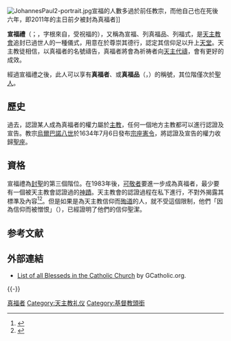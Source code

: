 [[File:JohannesPaul2-portrait.jpg|thumb]]宣福的人數多過於前任教宗，而他自己也在死後六年，即2011年的{{link-en|救主慈悲|Divine_Mercy}}主日前夕被封為真福者]]

'''宣福禮'''（{{lang-la| Beatificatio}}；{{lang-en|Beatification}}，字根來自{{lang-la|beatus}}，受祝福的），又稱為宣福、列真福品、列福式，是[[天主教會|天主教會]]追封已過世人的一種儀式，用意在於尊崇其德行，認定其信仰足以升上[[天堂|天堂]]。天主教徒相信，以真福者的名號禱告，真福者將會為祈祷者向[[天主|天主]][[代禱|代禱]]，會有更好的成效。

經過宣福禮之後，此人可以享有'''真福者'''、或'''真福品'''（{{lang-la|Beato}}，{{lang-en|Blessed}}）的稱號，其位階僅次於[[基督教聖人|聖人]]。

==歷史==
過去，認證某人成為真福者的權力屬於[[主教|主教]]，任何一個地方主教都可以進行認證及宣告。教宗[[烏爾巴諾八世|烏爾巴諾八世]]於1634年7月6日發布[[宗座憲令|宗座憲令]]{{lang|la|Cœlestis Jerusalem}}，將認證及宣告的權力收歸[[聖座|聖座]]。

== 資格 ==
宣福禮為[[封聖|封聖]]的第三個階位。在1983年後，[[可敬者|可敬者]]要進一步成為真福者，最少要有一個被天主教會認證過的[[神蹟|神蹟]]。天主教會的認證過程在私下進行，不對外揭露其標準及內容<ref>{{cite news | url=http://www.telegraph.co.uk/news/worldnews/1562284/Mother-Teresa-miracle-patient-accuses-nuns.html | work=The Daily Telegraph | first=Peter | last=Foster | title=Mother Teresa 'miracle' patient accuses nuns | date=2007-09-05 | accessdate=2016-04-12 | archive-date=2019-03-27 | archive-url=https://web.archive.org/web/20190327131753/https://www.telegraph.co.uk/news/worldnews/1562284/Mother-Teresa-miracle-patient-accuses-nuns.html | dead-url=no }}</ref><ref>{{cite news | url=http://www.bbc.co.uk/news/world-europe-12191423 | work=BBC News | title=Pope paves way to beatification of John Paul II | date=2011-01-14 | accessdate=2016-04-12 | archive-date=2014-03-07 | archive-url=https://web.archive.org/web/20140307192249/http://www.bbc.co.uk/news/world-europe-12191423 | dead-url=no }}</ref>。但是如果是為天主教信仰而[[殉道|殉道]]的人，就不受這個限制，他們「因為信仰而被憎恨」（{{lang-la|in odium fidei}}），已經證明了他們的信仰聖潔。

== 参考文献 ==
{{Reflist}}

== 外部連結 ==
* [http://www.gcatholic.org/saints/bxvi-blesseds2.htm List of all Blesseds in the Catholic Church]{{Wayback|url=http://www.gcatholic.org/saints/bxvi-blesseds2.htm |date=20140204030324 }} by GCatholic.org.

{{-}}
{{Canonization}}
{{聖人}}

{{Authority control}}
{{DEFAULTSORT:Beatification}}
[[Category:真福者|]]
[[Category:天主教礼仪|Category:天主教礼仪]]
[[Category:基督教頭銜|Category:基督教頭銜]]